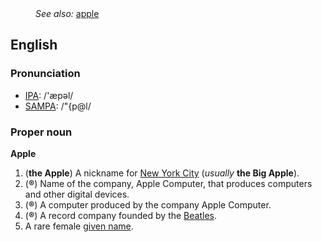 :''See also:'' [[apple]]
== English ==
=== Pronunciation ===
*[[IPA]]: /'æpəl/
*[[SAMPA]]: /"{p@l/
=== Proper noun ===
'''Apple'''

#('''the Apple''') A nickname for [[New York City]] (''usually'' '''the Big Apple''').
#('''&reg;''') Name of the company, Apple Computer, that produces computers and other digital devices.
#('''&reg;''') A computer produced by the company Apple Computer.
#('''&reg;''') A record company founded by the [[w:Beatles|Beatles]].
#A rare female [[given name]].
